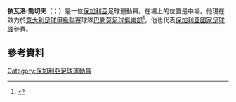 '''依瓦洛·喬切夫'''（{{lang-bg|Ивайло Чочев}}；{{bd|1993年|2月18日}}）是一位[[保加利亞|保加利亞]]足球運動員。在場上的位置是中場。他現在效力於[[意大利足球甲級聯賽|意大利足球甲級聯賽]]球隊[[巴勒莫足球俱樂部|巴勒莫足球俱樂部]]<ref>{{Cite web|url=http://uk.reuters.com/article/2014/07/11/soccer-bulgaria-chochev-idUKL6N0PM4BL20140711|publisher=reuters.com|title=CSKA Sofia midfielder Chochev joins Palermo|date=11 July 2014|accessdate=2015-06-03|archive-date=2015-06-26|archive-url=https://web.archive.org/web/20150626143609/http://uk.reuters.com/article/2014/07/11/soccer-bulgaria-chochev-idUKL6N0PM4BL20140711|dead-url=no}}</ref>。他也代表[[保加利亞國家足球隊|保加利亞國家足球隊]]參賽。

==參考資料==
{{Reflist}}

{{DEFAULTSORT: Chochev, Ivaylo}}
[[Category:保加利亞足球運動員|Category:保加利亞足球運動員]]